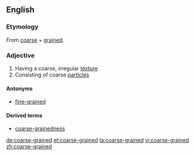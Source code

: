 ==English==

===Etymology===
From [[coarse]] + [[grained]].

===Adjective===
{{en-adj}}

# Having a coarse, irregular [[texture]]
# Consisting of coarse [[particle]]s

====Antonyms====
*[[fine-grained]]

====Derived terms====
*[[coarse-grainedness]]

[[de:coarse-grained]]
[[et:coarse-grained]]
[[ta:coarse-grained]]
[[vi:coarse-grained]]
[[zh:coarse-grained]]